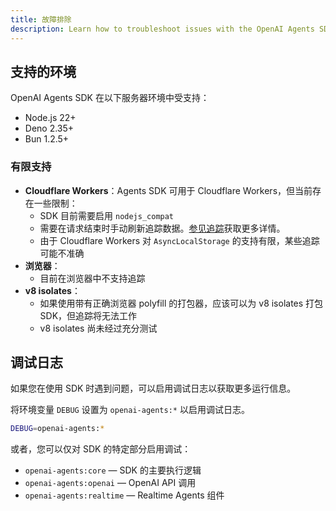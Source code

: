 ```yaml
---
title: 故障排除
description: Learn how to troubleshoot issues with the OpenAI Agents SDK.
---
```


## 支持的环境

OpenAI Agents SDK 在以下服务器环境中受支持：

- Node.js 22+
- Deno 2.35+
- Bun 1.2.5+

### 有限支持

- **Cloudflare Workers**：Agents SDK 可用于 Cloudflare Workers，但当前存在一些限制：
  - SDK 目前需要启用 `nodejs_compat`
  - 需要在请求结束时手动刷新追踪数据。[参见追踪](/openai-agents-js/zh/guides/tracing#export-loop-lifecycle)获取更多详情。
  - 由于 Cloudflare Workers 对 `AsyncLocalStorage` 的支持有限，某些追踪可能不准确
- **浏览器**：
  - 目前在浏览器中不支持追踪
- **v8 isolates**：
  - 如果使用带有正确浏览器 polyfill 的打包器，应该可以为 v8 isolates 打包 SDK，但追踪将无法工作
  - v8 isolates 尚未经过充分测试

## 调试日志

如果您在使用 SDK 时遇到问题，可以启用调试日志以获取更多运行信息。

将环境变量 `DEBUG` 设置为 `openai-agents:*` 以启用调试日志。

```bash
DEBUG=openai-agents:*
```

或者，您可以仅对 SDK 的特定部分启用调试：

- `openai-agents:core` — SDK 的主要执行逻辑
- `openai-agents:openai` — OpenAI API 调用
- `openai-agents:realtime` — Realtime Agents 组件
